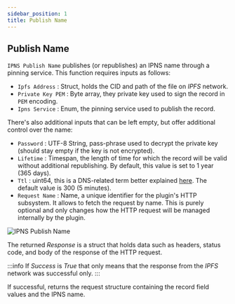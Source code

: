 ```yaml
---
sidebar_position: 1
title: Publish Name
---
```



## Publish Name

`IPNS Publish Name` publishes (or republishes) an IPNS name through a pinning service. This function requires inputs as
follows:
* `Ipfs Address` <Step text="1"/> : Struct, holds the CID and path of the file on *IPFS* network.
* `Private Key PEM` <Step text="2"/> : Byte array, they private key used to sign the record in `PEM` encoding.
* `Ipns Service` <Step text="3"/> : Enum, the pinning service used to publish the record.

There's also additional inputs that can be left empty, but offer additional control over the name:
* `Password` <Step text="4"/> : UTF-8 String, pass-phrase used to decrypt the private key
(should stay empty if the key is not encrypted).
* `Lifetime` <Step text="5"/> : Timespan, the length of time for which the record will be valid without additional
republishing. By default, this value is set to 1 year (365 days).
* `Ttl` <Step text="6"/> : uint64, this is a DNS-related term better explained
[here](https://en.wikipedia.org/wiki/Time_to_live). The default value is 300 (5 minutes).
* `Request Name` <Step text="7"/> : Name, a unique identifier for the plugin's HTTP subsystem. It allows to fetch the
request by name. This is purely optional and only changes how the HTTP request will be managed internally by the plugin.

![IPNS Publish Name](_static/img/ipns_publish_name.png)

The returned *Response* is a struct that holds data such as headers, status code, and body of the response of the HTTP
request.

:::info
If *Success* is *True* that only means that the response from the *IPFS* network was successful only.
:::

If successful, returns the request structure <Step text="8"/> containing the record field values and the IPNS name.